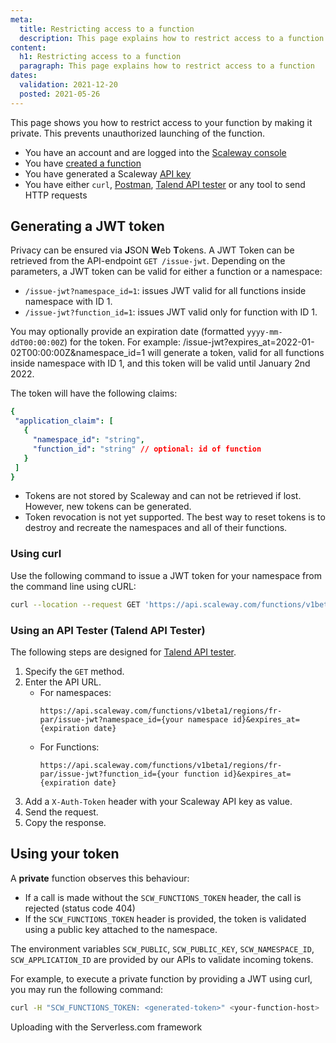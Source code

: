 ```yaml
---
meta:
  title: Restricting access to a function
  description: This page explains how to restrict access to a function
content:
  h1: Restricting access to a function
  paragraph: This page explains how to restrict access to a function
dates:
  validation: 2021-12-20
  posted: 2021-05-26
---
```


This page shows you how to restrict access to your function by making it private. This prevents unauthorized launching of the function.

<Message type="requirement">

  - You have an account and are logged into the [Scaleway console](https://console.scaleway.com)
  - You have [created a function](/compute/functions/how-to/create-a-function/)
  - You have generated a Scaleway [API key](https://www.scaleway.com/en/docs/console/my-project/how-to/generate-api-key/)
  - You have either `curl`, [Postman](https://www.postman.com/), [Talend API tester](https://chrome.google.com/webstore/detail/talend-api-tester-free-ed/aejoelaoggembcahagimdiliamlcdmfm) or any tool to send HTTP requests

</Message>

## Generating a JWT token


Privacy can be ensured via **J**SON **W**eb **T**okens. A JWT Token can be retrieved from the API-endpoint `GET /issue-jwt`. Depending on the parameters, a JWT token can be valid for either a function or a namespace:

* `/issue-jwt?namespace_id=1`: issues JWT valid for all functions inside namespace with ID 1.
* `/issue-jwt?function_id=1`: issues JWT valid only for function with ID 1.

<Message type="tip">

You may optionally provide an expiration date (formatted `yyyy-mm-ddT00:00:00Z`) for the token. 
For example: /issue-jwt?expires_at=2022-01-02T00:00:00Z&namespace_id=1 will generate a token, valid for all functions inside namespace with ID 1, and this token will be valid until January 2nd 2022.

</Message>

The token will have the following claims:

```yaml
{
 "application_claim": [
   {
     "namespace_id": "string",
     "function_id": "string" // optional: id of function
   }
 ]
}
```

<Message type="important">

* Tokens are not stored by Scaleway and can not be retrieved if lost. However, new tokens can be generated.
* Token revocation is not yet supported. The best way to reset tokens is to destroy and recreate the namespaces and all of their functions.

</Message>

### Using curl

Use the following command to issue a JWT token for your namespace from the command line using cURL: 

```sh
curl --location --request GET 'https://api.scaleway.com/functions/v1beta1/regions/fr-par/issue-jwt?namespace_id={your namespace id}&expires_at=2022-06-22T00%3A00%3A00Z' --header 'X-Auth-Token: {your scaleway API key'}
```

### Using an API Tester (Talend API Tester)

The following steps are designed for [Talend API tester](https://chrome.google.com/webstore/detail/talend-api-tester-free-ed/aejoelaoggembcahagimdiliamlcdmfm). 

1. Specify the `GET` method.
2. Enter the API URL. 
    * For namespaces:
      ```
      https://api.scaleway.com/functions/v1beta1/regions/fr-par/issue-jwt?namespace_id={your namespace id}&expires_at={expiration date}
      ```
    * For Functions:
      ```
      https://api.scaleway.com/functions/v1beta1/regions/fr-par/issue-jwt?function_id={your function id}&expires_at={expiration date}
      ```
3. Add a `X-Auth-Token` header with your Scaleway API key as value.
4. Send the request.
5. Copy the response.

<Lightbox src="scaleway-talend-function.webp" alt="" />

## Using your token

A **private** function observes this behaviour:

* If a call is made without the `SCW_FUNCTIONS_TOKEN` header, the call is rejected (status code 404)
* If the `SCW_FUNCTIONS_TOKEN` header is provided, the token is validated using a public key attached to the namespace.

The environment variables `SCW_PUBLIC`, `SCW_PUBLIC_KEY`, `SCW_NAMESPACE_ID`, `SCW_APPLICATION_ID` are provided by our APIs to validate incoming tokens.

For example, to execute a private function by providing a JWT using curl, you may run the following command:

```sh
curl -H "SCW_FUNCTIONS_TOKEN: <generated-token>" <your-function-host>
```

<Navigation title="See Also">
  <NextButton to="/compute/functions/api-cli/fun-uploading-with-serverless-framework/">Uploading with the Serverless.com framework</NextButton>
</Navigation>
